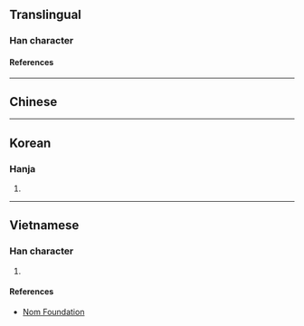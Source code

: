 {{also|匯}}
{{character info/new}}
==Translingual==

===Han character===
{{Han char|rn=85|rad=水|as=10|sn=13|four=|canj=ESOG|ids=⿰氵龨}}

====References====
{{Han ref|kx=0643.241|dkj=18062|dj=1050.200|hdz=31697.010|uh=6ED9}}

----

==Chinese==
{{zh-see|匯|v}}

----

==Korean==

===Hanja===
{{ko-hanja|hangeul=회|eumhun=|rv=hoe|mr=hoe|y=hoy}}

# {{defn|lang=ko|sort=水10}}

----

==Vietnamese==

===Han character===
{{vi-hantu|[[hối]], [[vị]]|rs=水10}}

# {{defn|lang=vi|sort=水10}}

====References====
* [http://nomfoundation.org/common/nom_details.php?codepoint=6ed9 Nom Foundation]